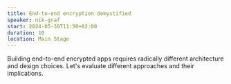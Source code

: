 ```yaml
---
title: End-to-end encryption demystified
speaker: nik-graf
start: 2024-05-30T11:50+02:00
duration: 10
location: Main Stage
---
```


Building end-to-end encrypted apps requires radically different architecture and design choices. Let's evaluate different approaches and their implications.
